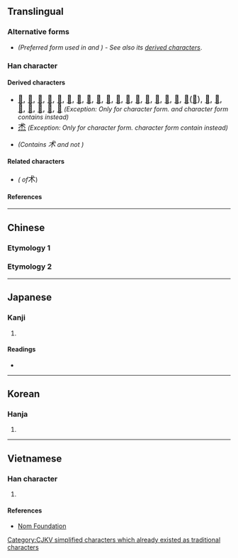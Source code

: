 {{also|術|朮}}
{{character info}}
==Translingual==
{{stroke order|strokes=5}}

===Alternative forms===
* {{l|mul|朮}} ''(Preferred form used in {{w|zh:國字標準字體|Taiwan}} and {{w|zh:常用字字形表|Hong Kong}}) - See also its [[朮#Derived characters|derived characters]]''.

===Han character===
{{Han char|rn=75|rad=木|as=01|sn=5|four=43900|canj=ID|ids=⿺木丶}}

====Derived characters====
*  <span style="font-size:large;" lang=zh-Hans>[[𠰲#Translingual|𠰲]], [[𡊍#Translingual|𡊍]], [[怵#Translingual|怵]], [[沭#Translingual|沭]], [[炢#Translingual|炢]], [[㺷#Translingual|㺷]], [[述#Translingual|述]], [[𥄵#Translingual|𥄵]], [[𥑡#Translingual|𥑡]], [[秫#Translingual|秫]], [[𧉱#Translingual|𧉱]], [[䘤#Translingual|䘤]], [[𬖔#Translingual|𬖔]], [[絉#Translingual|絉]], [[𦈭#Translingual|𦈭]], [[訹#Translingual|訹]], [[䟣#Translingual|䟣]], [[鉥#Translingual|鉥]]([[𬬸#Translingual|𬬸]]), [[𩖶#Translingual|𩖶]], [[𩶄#Translingual|𩶄]], [[𩿯#Translingual|𩿯]], [[𣏂#Translingual|𣏂]], [[𦬸#Translingual|𦬸]], [[㾁#Translingual|㾁]], [[𥥇#Translingual|𥥇]]</span> ''(Exception: Only for {{w|zh:新字形|mainland China}} character form. {{w|zh:國字標準字體|Taiwan}} and {{w|zh:常用字字形表|Hong Kong}} character form contains {{l|mul|朮}} instead)''
* <span style="font-size:large;" lang=zh-Hant-HK>[[𤇍#Translingual|𤇍]]</span> ''(Exception: Only for {{w|zh:常用字字形表|Hong Kong}} character form. {{w|zh:國字標準字體|Taiwan}} character form contain {{l|mul|朮}} instead)''
* {{l|mul|[[𩧌]], [[怸]]}} ''(Contains <big>术</big> and not {{l|mul|朮}})''

====Related characters====
* {{l|mul|[[術]]}} ''({{w|Traditional Chinese|Traditional form}} of ''<big>术</big>)

====References====
{{Han ref|kx=0509.121|hdz=21152.020|uh=672F}}

----

==Chinese==

===Etymology 1===
{{zh-see|術}}

===Etymology 2===
{{zh-see|朮}}

----

==Japanese==

===Kanji===
{{ja-kanji|grade=|rs=木01}}

# {{rfdef|ja|sort=木01}}

====Readings====
* {{ja-readings|on=[[じゅつ]] (jutsu), [[しゅつ]] (shutsu), [[ちゅつ]] (chutsu)|kun=[[もちあわ]] (mochiawa)}}

----

==Korean==

===Hanja===
{{ko-hanja|hangeul=출|eumhun=|rv=chul|mr=ch'ul|y=chwul}}

# {{rfdef|ko|sort=木01}}

----

==Vietnamese==

===Han character===
{{vi-readings|reading=thuật, truật|rs=木01}}

# {{rfdef|vi|sort=木01}}

====References====
* [http://nomfoundation.org/common/nom_details.php?codepoint=672f Nom Foundation]

[[Category:CJKV simplified characters which already existed as traditional characters]]